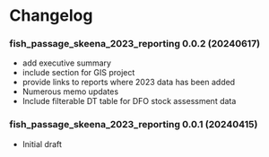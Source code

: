 # Changelog {-}

### fish_passage_skeena_2023_reporting 0.0.2 (20240617) {-}

  - add executive summary
  - include section for GIS project
  - provide links to reports where 2023 data has been added
  - Numerous memo updates
  - Include filterable DT table for DFO stock assessment data


### fish_passage_skeena_2023_reporting 0.0.1 (20240415) {-}

  - Initial draft 
